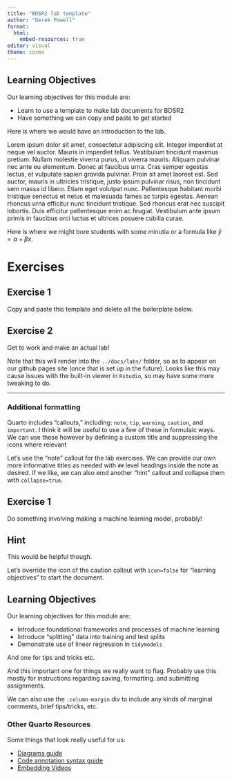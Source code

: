 ```yaml
---
title: "BDSR2 lab template"
author: "Derek Powell"
format: 
  html:
    embed-resources: true
editor: visual
theme: cosmo
---
```


::: {.callout-caution icon="false"}
## Learning Objectives

Our learning objectives for this module are:

-   Learn to use a template to make lab documents for BDSR2
-   Have something we can copy and paste to get started
:::

Here is where we would have an introduction to the lab.

Lorem ipsum dolor sit amet, consectetur adipiscing elit. Integer imperdiet at neque vel auctor. Mauris in imperdiet tellus. Vestibulum tincidunt maximus pretium. Nullam molestie viverra purus, ut viverra mauris. Aliquam pulvinar nec ante eu elementum. Donec at faucibus urna. Cras semper egestas lectus, et vulputate sapien gravida pulvinar. Proin sit amet laoreet est. Sed auctor, mauris in ultricies tristique, justo ipsum pulvinar risus, non tincidunt sem massa id libero. Etiam eget volutpat nunc. Pellentesque habitant morbi tristique senectus et netus et malesuada fames ac turpis egestas. Aenean rhoncus urna efficitur nunc tincidunt tristique. Sed rhoncus erat nec suscipit lobortis. Duis efficitur pellentesque enim ac feugiat. Vestibulum ante ipsum primis in faucibus orci luctus et ultrices posuere cubilia curae.

::: column-margin
Here is where we might bore students with some minutia or a formula like $\hat{y} = \alpha + \beta x$.
:::

# Exercises

::: {.callout-note icon="false"}
## Exercise 1

Copy and paste this template and delete all the boilerplate below.
:::

::: {.callout-note icon="false"}
## Exercise 2

Get to work and make an actual lab!
:::

::: callout-important
Note that this will render into the `../docs/labs/` folder, so as to appear on our github pages site (once that is set up in the future). Looks like this may cause issues with the built-in viewer in `Rstudio`, so may have some more tweaking to do.
:::

------------------------------------------------------------------------

### Additional formatting

Quarto includes "callouts," including: `note`, `tip`, `warning`, `caution`, and `important`. I think it will be useful to use a few of these in formulaic ways. We can use these however by defining a custom title and suppressing the icons where relevant

Let's use the "note" callout for the lab exercises. We can provide our own more informative titles as needed with `##` level headings inside the note as desired. If we like, we can also emd another "hint" callout and collapse them with `collapse=true`.

::: {.callout-note icon="false"}
## Exercise 1

Do something involving making a machine learning model, probably!

::: {.callout-note icon="false" collapse="true"}
## Hint

This would be helpful though.
:::
:::

Let's override the icon of the caution callout with `icon=false` for "learning objectives" to start the document.

::: {.callout-caution icon="false"}
## Learning Objectives

Our learning objectives for this module are:

-   Introduce foundational frameworks and processes of machine learning
-   Introduce "splitting" data into training and test splits
-   Demonstrate use of linear regression in `tidymodels`
:::

::: callout-tip
And one for tips and tricks etc.
:::

::: callout-important
And this important one for things we really want to flag. Probably use this mostly for instructions regarding saving, formatting. and submitting assignments.
:::

::: column-margin
We can also use the `.column-margin` div to include any kinds of marginal comments, brief tips/tricks, etc.
:::

### Other Quarto Resources

Some things that look really useful for us:

-   [Diagrams guide](https://quarto.org/docs/authoring/diagrams.html)
-   [Code annotation syntax guide](https://quarto.org/docs/authoring/code-annotation.html)
-   [Embedding Videos](https://quarto.org/docs/authoring/videos.html)

